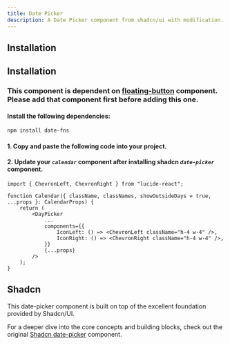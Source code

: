 ```yaml
---
title: Date Picker
description: A Date Picker component from shadcn/ui with modification.
---
```


<ComponentPreview
  name="date-picker-demo"
/>

## Installation
<ComponentInstallation name="date-picker" />

## Installation
### This component is dependent on [floating-button](/docs/components/buttons/floating-button) component. Please add that component first before adding this one.

#### Install the following dependencies:
```bash
npm install date-fns
```

#### 1. Copy and paste the following code into your project.

<ComponentSource name="date-picker" filePath="@/components/ui/date/date-picker.tsx"/>

#### 2. Update your *`calendar`* component after installing shadcn *`date-picker`* component.
```tsx
import { ChevronLeft, ChevronRight } from "lucide-react";

function Calendar({ className, classNames, showOutsideDays = true, ...props }: CalendarProps) {
	return (
		<DayPicker
            ...
			components={{
				IconLeft: () => <ChevronLeft className="h-4 w-4" />,
				IconRight: () => <ChevronRight className="h-4 w-4" />,
			}}
			{...props}
		/>
	);
}
```

## Shadcn
This date-picker component is built on top of the excellent foundation provided by Shadcn/UI.

For a deeper dive into the core concepts and building blocks, check out the original [Shadcn date-picker](https://ui.shadcn.com/docs/components/date-picker) component.